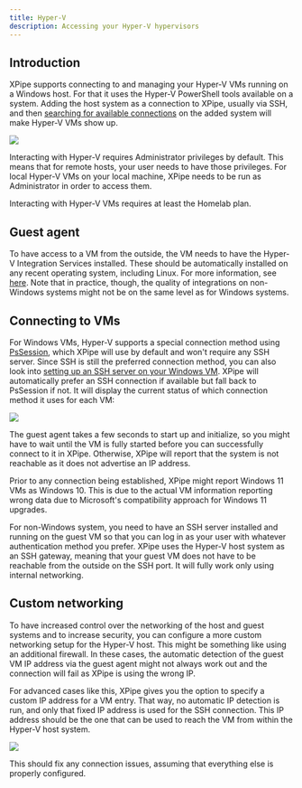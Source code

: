 ```yaml
---
title: Hyper-V
description: Accessing your Hyper-V hypervisors
---
```


## Introduction

XPipe supports connecting to and managing your Hyper-V VMs running on a Windows host. For that it uses the Hyper-V PowerShell tools available on a system. Adding the host system as a connection to XPipe, usually via SSH, and then [searching for available connections](/guide/connection-search) on the added system will make Hyper-V VMs show up.

![](/images/hyperv.png)

Interacting with Hyper-V requires Administrator privileges by default. This means that for remote hosts, your user needs to have those privileges. For local Hyper-V VMs on your local machine, XPipe needs to be run as Administrator in order to access them.

<Callout type="info">Interacting with Hyper-V VMs requires at least the Homelab plan.</Callout>

## Guest agent

To have access to a VM from the outside, the VM needs to have the Hyper-V Integration Services installed. These should be automatically installed on any recent operating system, including Linux. For more information, see [here](https://learn.microsoft.com/en-us/windows-server/virtualization/hyper-v/supported-linux-and-freebsd-virtual-machines-for-hyper-v-on-windows). Note that in practice, though, the quality of integrations on non-Windows systems might not be on the same level as for Windows systems.

## Connecting to VMs

For Windows VMs, Hyper-V supports a special connection method using [PsSession](/guide/pssession), which XPipe will use by default and won't require any SSH server. Since SSH is still the preferred connection method, you can also look into [setting up an SSH server on your Windows VM](/guide/ssh#windows-ssh-servers). XPipe will automatically prefer an SSH connection if available but fall back to PsSession if not. It will display the current status of which connection method it uses for each VM:

![](/images/hyperv-status.png)

The guest agent takes a few seconds to start up and initialize, so you might have to wait until the VM is fully started before you can successfully connect to it in XPipe. Otherwise, XPipe will report that the system is not reachable as it does not advertise an IP address.

<Callout type="info">Prior to any connection being established, XPipe might report Windows 11 VMs as Windows 10. This is due to the actual VM information reporting wrong data due to Microsoft's compatibility approach for Windows 11 upgrades.</Callout>

For non-Windows system, you need to have an SSH server installed and running on the guest VM so that you can log in as your user with whatever authentication method you prefer. XPipe uses the Hyper-V host system as an SSH gateway, meaning that your guest VM does not have to be reachable from the outside on the SSH port. It will fully work only using internal networking.

## Custom networking

To have increased control over the networking of the host and guest systems and to increase security, you can configure a more custom networking setup for the Hyper-V host. This might be something like using an additional firewall. In these cases, the automatic detection of the guest VM IP address via the guest agent might not always work out and the connection will fail as XPipe is using the wrong IP.

For advanced cases like this, XPipe gives you the option to specify a custom IP address for a VM entry. That way, no automatic IP detection is run, and only that fixed IP address is used for the SSH connection. This IP address should be the one that can be used to reach the VM from within the Hyper-V host system.

![](/images/proxmox-advanced.png)

This should fix any connection issues, assuming that everything else is properly configured.
